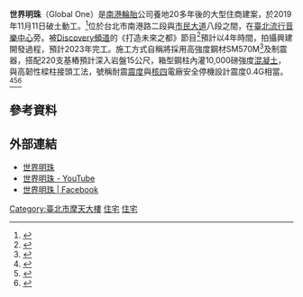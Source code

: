 {{台北市未來建設}}
'''世界明珠'''（Global One）是[[南港輪胎|南港輪胎]]公司養地20多年後的大型住商建案，於2019年11月11日破土動工。<ref>{{cite news |author1=朱語蕎 |title=千億大案世界明珠動工了 每坪上看300萬元 |url=https://estate.ltn.com.tw/article/8564 |accessdate=2019-11-11 |work=自由時報-地產天下 |date=2019-11-11 |archive-date=2021-01-15 |archive-url=https://web.archive.org/web/20210115010001/https://estate.ltn.com.tw/article/8564 }}</ref>位於台北市南港路二段與[[市民大道|市民大道]]八段之間，在[[臺北流行音樂中心|臺北流行音樂中心]]旁。被[[Discovery頻道|Discovery頻道]]的《打造未來之都》節目<ref>{{cite news |author1=熊培瑄 |title=千億指標案「世界明珠」動土　大手筆售價曝光 |url=https://tw.appledaily.com/property/20191111/XRJTSBHWTIB32GSPXGINTHYT2M/ |accessdate=2019-11-11 |work=蘋果日報 |date=2019-11-11 |archive-date=2021-01-15 |archive-url=https://web.archive.org/web/20210115055718/https://tw.appledaily.com/property/20191111/XRJTSBHWTIB32GSPXGINTHYT2M/ }}</ref>預計以4年時間，拍攝興建開發過程，預計2023年完工。施工方式自稱將採用高強度鋼材SM570M<ref>{{cite book |title=產品手冊 |publisher=中鋼公司 |location=臺灣 |page=第4頁 |url=https://www.csc.com.tw/csc/pd/doc/spec_pl_2014.pdf |accessdate=2021-01-14 |archive-date=2015-08-07 |archive-url=https://web.archive.org/web/20150807081444/http://www.csc.com.tw/csc/pd/doc/spec_pl_2014.pdf }}</ref>及制震器，搭配220支基樁預計深入岩盤15公尺，箱型鋼柱內灌10,000磅強度[[混凝土|混凝土]]，與高韌性樑柱接頭工法，號稱耐震[[震度|震度]]與[[核四|核四]]電廠安全停機設計震度0.4G相當。<ref>{{cite news |author1=蔡惠芳 |title=Discovery看上南港「世界明珠」 將拍攝4年見證興建過程 |url=https://www.chinatimes.com/realtimenews/20191108003679-260410 |accessdate=2019-11-08 |work=中國時報 |date=2019-11-08 |archive-date=2021-01-16 |archive-url=https://web.archive.org/web/20210116044030/https://www.chinatimes.com/realtimenews/20191108003679-260410 }}</ref><ref>{{cite news |author1=黃靖惠 |title=影／南港賣破百萬非空談！「世界明珠」公開銷況　10樓以下全賣光 |url=https://house.ettoday.net/news/1626342 |accessdate=2020-01-15 |work=ETtoday房產雲 |date=2020-01-15 |archive-date=2021-01-15 |archive-url=https://web.archive.org/web/20210115235206/https://house.ettoday.net/news/1626342 }}</ref><ref>{{cite news |author1=張瑞文 |title=核電防震標準 「世界明珠」打造台灣最安全堡壘 |url=https://money.udn.com/money/story/5638/5097717 |accessdate=2020-12-16 |work=經濟日報 |date=2020-12-16 |archive-date=2021-01-14 |archive-url=https://web.archive.org/web/20210114161524/https://money.udn.com/money/story/5638/5097717 }}</ref>


==參考資料==
{{reflist}}

==外部連結==
*[https://www.globalone.com.tw/ 世界明珠] {{Wayback|url=https://www.globalone.com.tw/ |date=20220418023124 }}
*[https://www.youtube.com/channel/UCiAiYHzsKmQLjPuncNL0U-g 世界明珠 - YouTube] {{Wayback|url=https://www.youtube.com/channel/UCiAiYHzsKmQLjPuncNL0U-g |date=20210118131932 }}
*[https://www.facebook.com/Globalone.jsl/ 世界明珠 | Facebook]

[[Category:臺北市摩天大樓|Category:臺北市摩天大樓]]
[[Category:東區門戶計畫區|住宅]]
[[Category:南港區|住宅]]